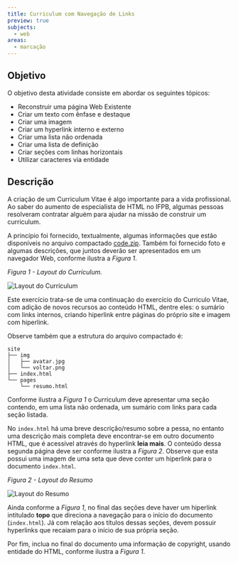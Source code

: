 ```yaml
---
title: Curriculum com Navegação de Links
preview: true
subjects:
  - web
areas:
  - marcação
---
```



## Objetivo

O objetivo desta atividade consiste em abordar os seguintes tópicos:

- Reconstruir uma página Web Existente
- Criar um texto com ênfase e destaque
- Criar uma imagem
- Criar um hyperlink interno e externo
- Criar uma lista não ordenada
- Criar uma lista de definição
- Criar seções com linhas horizontais
- Utilizar caracteres via entidade

## Descrição

A criação de um Curriculum Vitae é algo importante para a vida profissional. Ao saber do aumento de especialista de HTML no IFPB, algumas pessoas resolveram contratar alguém para ajudar na missão de construir um curriculum.

A princípio foi fornecido, textualmente, algumas informações que estão disponíveis no arquivo compactado [code.zip](https://download-directory.github.io/?url=https://github.com/ifpb/exercises/tree/main/src/pages/exercises/web-markup-curriculum-sumary/_codes/html/code/). Também foi fornecido foto e algumas descrições, que juntos deverão ser apresentados em um navegador Web, conforme ilustra a _Figura 1_.

_Figura 1 - Layout do Currículum._

<Image src={layoutPrincipal} alt="Layout do Currículum" class="border p-4" />

Este exercício trata-se de uma continuação do exercício do Curriculo Vitae, com adição de novos recursos ao conteúdo HTML, dentre eles: o sumário com links internos, criando hiperlink entre páginas do próprio site e imagem com hiperlink.

Observe também que a estrutura do arquivo compactado é:

```
site
├── img
│   ├── avatar.jpg
│   └── voltar.png
├── index.html
└── pages
    └── resumo.html
```

Conforme ilustra a _Figura 1_ o Curriculum deve apresentar uma seção contendo, em uma lista não ordenada, um sumário com links para cada seção listada.

No `index.html` há uma breve descrição/resumo sobre a pessa, no entanto uma descrição mais completa deve encontrar-se em outro documento HTML, que é acessível através do hyperlink **leia mais**. O conteúdo dessa segunda página deve ser conforme ilustra a _Figura 2_. Observe que esta possui uma imagem de uma seta que deve conter um hiperlink para o documento `index.html`.

_Figura 2 - Layout do Resumo_

<Image src={layoutResumo} alt="Layout do Resumo" class="border p-4" />

Ainda conforme a _Figura 1_, no final das seções deve haver um hiperlink intitulado **topo** que direciona a navegação para o início do documento (`index.html`). Já com relação aos títulos dessas seções, devem possuir hyperlinks que recaiam para o início de sua própria seção.

Por fim, inclua no final do documento uma informação de copyright, usando entidade do HTML, conforme ilustra a _Figura 1_.
